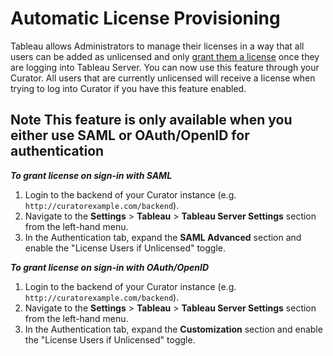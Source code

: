 # Automatic License Provisioning

Tableau allows Administrators to manage their licenses in a way that all users can be added as unlicensed and only
[grant them a license][1] once they are logging into Tableau Server. You can now use this feature through your Curator.
All users that are currently unlicensed will receive a license when trying to log into Curator if you have this feature enabled.

## Note This feature is only available when you either use SAML or OAuth/OpenID for authentication

***To grant license on sign-in with SAML***

1. Login to the backend of your Curator instance (e.g. `http://curatorexample.com/backend`).
2. Navigate to the **Settings** > **Tableau** > **Tableau Server Settings** section from the left-hand menu.
3. In the Authentication tab, expand the **SAML Advanced** section and enable the "License Users if Unlicensed" toggle.

***To grant license on sign-in with OAuth/OpenID***

1. Login to the backend of your Curator instance (e.g. `http://curatorexample.com/backend`).
2. Navigate to the **Settings** > **Tableau** > **Tableau Server Settings** section from the left-hand menu.
3. In the Authentication tab, expand the **Customization** section and enable the "License Users if Unlicensed" toggle.

[1]: https://help.tableau.com/current/server/en-us/grant_role.htm
